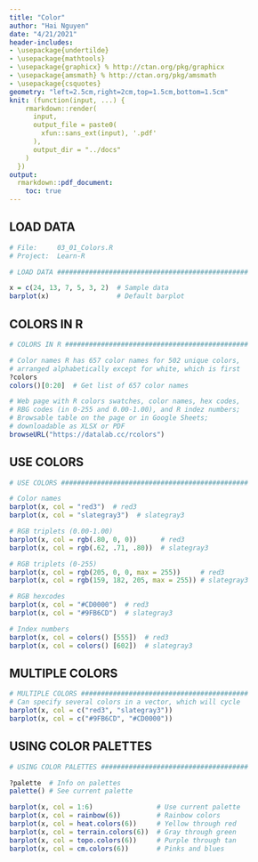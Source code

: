 ```yaml
---
title: "Color"
author: "Hai Nguyen"
date: "4/21/2021"
header-includes:
- \usepackage{undertilde}
- \usepackage{mathtools}
- \usepackage{graphicx} % http://ctan.org/pkg/graphicx
- \usepackage{amsmath} % http://ctan.org/pkg/amsmath
- \usepackage{csquotes}
geometry: "left=2.5cm,right=2cm,top=1.5cm,bottom=1.5cm"
knit: (function(input, ...) {
    rmarkdown::render(
      input,
      output_file = paste0(
        xfun::sans_ext(input), '.pdf'
      ),
      output_dir = "../docs"
    )
  })
output: 
  rmarkdown::pdf_document:
    toc: true
---
```


## LOAD DATA

```r
# File:     03_01_Colors.R
# Project:  Learn-R

# LOAD DATA ################################################

x = c(24, 13, 7, 5, 3, 2)  # Sample data
barplot(x)                 # Default barplot
```


## COLORS IN R

```r
# COLORS IN R ##############################################

# Color names R has 657 color names for 502 unique colors,
# arranged alphabetically except for white, which is first
?colors
colors()[0:20]  # Get list of 657 color names

# Web page with R colors swatches, color names, hex codes,
# RBG codes (in 0-255 and 0.00-1.00), and R indez numbers;
# Browsable table on the page or in Google Sheets;
# downloadable as XLSX or PDF
browseURL("https://datalab.cc/rcolors")
```

## USE COLORS

```r
# USE COLORS ###############################################

# Color names
barplot(x, col = "red3")  # red3
barplot(x, col = "slategray3")  # slategray3

# RGB triplets (0.00-1.00)
barplot(x, col = rgb(.80, 0, 0))      # red3
barplot(x, col = rgb(.62, .71, .80))  # slategray3

# RGB triplets (0-255)
barplot(x, col = rgb(205, 0, 0, max = 255))     # red3
barplot(x, col = rgb(159, 182, 205, max = 255)) # slategray3

# RGB hexcodes
barplot(x, col = "#CD0000")  # red3
barplot(x, col = "#9FB6CD")  # slategray3

# Index numbers
barplot(x, col = colors() [555])  # red3
barplot(x, col = colors() [602])  # slategray3
```


## MULTIPLE COLORS

```r
# MULTIPLE COLORS ##########################################
# Can specify several colors in a vector, which will cycle
barplot(x, col = c("red3", "slategray3"))
barplot(x, col = c("#9FB6CD", "#CD0000"))
```


## USING COLOR PALETTES

```r
# USING COLOR PALETTES #####################################

?palette  # Info on palettes
palette() # See current palette

barplot(x, col = 1:6)                # Use current palette
barplot(x, col = rainbow(6))         # Rainbow colors
barplot(x, col = heat.colors(6))     # Yellow through red
barplot(x, col = terrain.colors(6))  # Gray through green
barplot(x, col = topo.colors(6))     # Purple through tan
barplot(x, col = cm.colors(6))       # Pinks and blues
```

